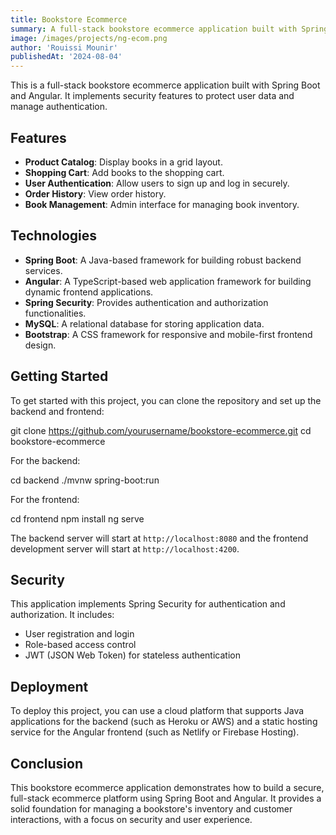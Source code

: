 ```yaml
---
title: Bookstore Ecommerce
summary: A full-stack bookstore ecommerce application built with Spring Boot and Angular.
image: /images/projects/ng-ecom.png
author: 'Rouissi Mounir'
publishedAt: '2024-08-04'
---
```


This is a full-stack bookstore ecommerce application built with Spring Boot and Angular. It implements security features to protect user data and manage authentication.

## Features

- **Product Catalog**: Display books in a grid layout.
- **Shopping Cart**: Add books to the shopping cart.
- **User Authentication**: Allow users to sign up and log in securely.
- **Order History**: View order history.
- **Book Management**: Admin interface for managing book inventory.

## Technologies

- **Spring Boot**: A Java-based framework for building robust backend services.
- **Angular**: A TypeScript-based web application framework for building dynamic frontend applications.
- **Spring Security**: Provides authentication and authorization functionalities.
- **MySQL**: A relational database for storing application data.
- **Bootstrap**: A CSS framework for responsive and mobile-first frontend design.

## Getting Started

To get started with this project, you can clone the repository and set up the backend and frontend:


git clone https://github.com/yourusername/bookstore-ecommerce.git
cd bookstore-ecommerce


For the backend:


cd backend
./mvnw spring-boot:run


For the frontend:


cd frontend
npm install
ng serve


The backend server will start at `http://localhost:8080` and the frontend development server will start at `http://localhost:4200`.

## Security

This application implements Spring Security for authentication and authorization. It includes:

- User registration and login
- Role-based access control
- JWT (JSON Web Token) for stateless authentication

## Deployment

To deploy this project, you can use a cloud platform that supports Java applications for the backend (such as Heroku or AWS) and a static hosting service for the Angular frontend (such as Netlify or Firebase Hosting).

## Conclusion

This bookstore ecommerce application demonstrates how to build a secure, full-stack ecommerce platform using Spring Boot and Angular. It provides a solid foundation for managing a bookstore's inventory and customer interactions, with a focus on security and user experience.

